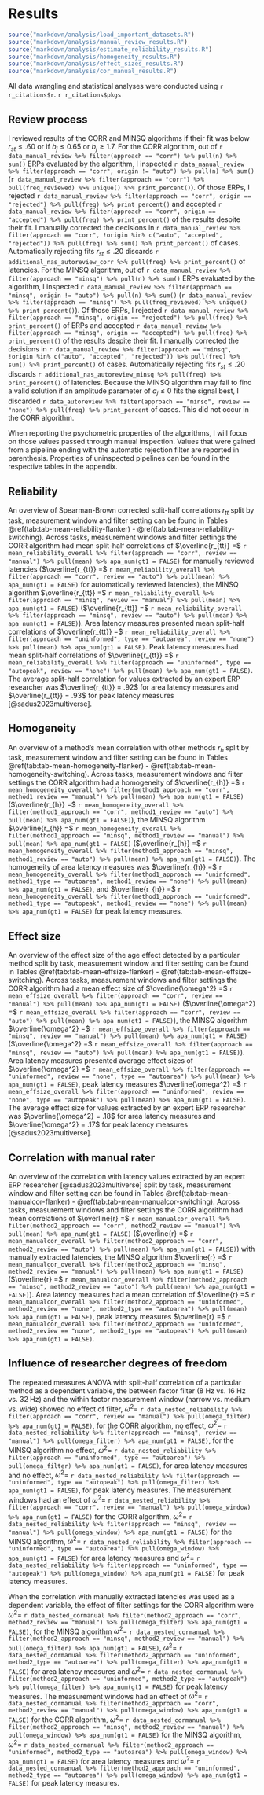 # Results
```r
source("markdown/analysis/load_important_datasets.R")
source("markdown/analysis/manual_review_results.R")
source("markdown/analysis/estimate_reliability_results.R")
source("markdown/analysis/homogeneity_results.R")
source("markdown/analysis/effect_sizes_results.R")
source("markdown/analysis/cor_manual_results.R")
```

All data wrangling and statistical analyses were conducted using `r r_citations$r`. `r r_citations$pkgs`

## Review process
I reviewed results of the CORR and MINSQ algorithms if their fit was below $r_{st} \le .60$ or if $b_j \le 0.65$ or $b_j \ge 1.7$. For the CORR algorithm, out of `r data_manual_review %>% filter(approach == "corr") %>% pull(n) %>% sum()` ERPs evaluated by the algorithm, I inspected `r data_manual_review %>% filter(approach == "corr", origin != "auto") %>% pull(n) %>% sum()` (`r data_manual_review %>% filter(approach == "corr") %>% pull(freq_reviewed) %>% unique() %>% print_percent()`). Of those ERPs, I rejected `r data_manual_review %>% filter(approach == "corr", origin == "rejected") %>% pull(freq) %>% print_percent()` and accepted `r data_manual_review %>% filter(approach == "corr", origin == "accepted") %>% pull(freq) %>% print_percent()` of the results despite their fit. I manually corrected the decisions in `r data_manual_review %>% filter(approach == "corr", !origin %in% c("auto", "accepted", "rejected")) %>% pull(freq) %>% sum() %>% print_percent()` of cases. Automatically rejecting fits $r_{st} \le .20$ discards `r additional_nas_autoreview_corr %>% pull(freq) %>% print_percent()` of latencies. For the MINSQ algorithm, out of `r data_manual_review %>% filter(approach == "minsq") %>% pull(n) %>% sum()` ERPs evaluated by the algorithm, I inspected `r data_manual_review %>% filter(approach == "minsq", origin != "auto") %>% pull(n) %>% sum()` (`r data_manual_review %>% filter(approach == "minsq") %>% pull(freq_reviewed) %>% unique() %>% print_percent()`). Of those ERPs, I rejected `r data_manual_review %>% filter(approach == "minsq", origin == "rejected") %>% pull(freq) %>% print_percent()` of ERPs and accepted `r data_manual_review %>% filter(approach == "minsq", origin == "accepted") %>% pull(freq) %>% print_percent()` of the results despite their fit. I manually corrected the decisions in `r data_manual_review %>% filter(approach == "minsq", !origin %in% c("auto", "accepted", "rejected")) %>% pull(freq) %>% sum() %>% print_percent()` of cases. Automatically rejecting fits $r_{st} \le .20$ discards `r additional_nas_autoreview_minsq %>% pull(freq) %>% print_percent()` of latencies. Because the MINSQ algorithm may fail to find a valid solution if an amplitude parameter of $a_j \le 0$ fits the signal best, I discarded `r data_autoreview %>% filter(approach == "minsq", review == "none") %>% pull(freq) %>% print_percent` of cases. This did not occur in the CORR algorithm.

When reporting the psychometric properties of the algorithms, I will focus on those values passed through manual inspection. Values that were gained from a pipeline ending with the automatic rejection filter are reported in parenthesis. Properties of uninspected pipelines can be found in the respective tables in the appendix.

## Reliability
An overview of Spearman-Brown corrected split-half correlations $r_{tt}$ split by task, measurement window and filter setting can be found in Tables \@ref(tab:tab-mean-reliability-flanker) - \@ref(tab:tab-mean-reliability-switching). Across tasks, measurement windows and filter settings the CORR algorithm had mean split-half correlations of $\overline{r_{tt}} =$ `r mean_reliability_overall %>% filter(approach == "corr", review == "manual") %>% pull(mean) %>% apa_num(gt1 = FALSE)` for manually reviewed latencies ($\overline{r_{tt}} =$ `r mean_reliability_overall %>% filter(approach == "corr", review == "auto") %>% pull(mean) %>% apa_num(gt1 = FALSE)` for automatically reviewed latencies), the MINSQ algorithm $\overline{r_{tt}} =$ `r mean_reliability_overall %>% filter(approach == "minsq", review == "manual") %>% pull(mean) %>% apa_num(gt1 = FALSE)` ($\overline{r_{tt}} =$ `r mean_reliability_overall %>% filter(approach == "minsq", review == "auto") %>% pull(mean) %>% apa_num(gt1 = FALSE)`). Area latency measures presented mean split-half correlations of $\overline{r_{tt}} =$ `r mean_reliability_overall %>% filter(approach == "uninformed", type == "autoarea", review == "none") %>% pull(mean) %>% apa_num(gt1 = FALSE)`. Peak latency measures had mean split-half correlations of $\overline{r_{tt}} =$ `r mean_reliability_overall %>% filter(approach == "uninformed", type == "autopeak", review == "none") %>% pull(mean) %>% apa_num(gt1 = FALSE)`. The average split-half correlation for values extracted by an expert ERP researcher was $\overline{r_{tt}} = .92$ for area latency measures and $\overline{r_{tt}} = .93$ for peak latency measures [@sadus2023multiverse].
<!-- Here, I looked at the table 3 in Sadus et al. 2023, averaging values for 8Hz, 16Hz and 32Hz condition -->

## Homogeneity
An overview of a method's mean correlation with other methods $r_h$ split by task, measurement window and filter setting can be found in Tables \@ref(tab:tab-mean-homogeneity-flanker) - \@ref(tab:tab-mean-homogeneity-switching). Across tasks, measurement windows and filter settings the CORR algorithm had a homogeneity of $\overline{r_{h}} =$ `r mean_homogeneity_overall %>% filter(method1_approach == "corr", method1_review == "manual") %>% pull(mean) %>% apa_num(gt1 = FALSE)` ($\overline{r_{h}} =$ `r mean_homogeneity_overall %>% filter(method1_approach == "corr", method1_review == "auto") %>% pull(mean) %>% apa_num(gt1 = FALSE)`), the MINSQ algorithm $\overline{r_{h}} =$ `r mean_homogeneity_overall %>% filter(method1_approach == "minsq", method1_review == "manual") %>% pull(mean) %>% apa_num(gt1 = FALSE)` ($\overline{r_{h}} =$ `r mean_homogeneity_overall %>% filter(method1_approach == "minsq", method1_review == "auto") %>% pull(mean) %>% apa_num(gt1 = FALSE)`). The homogeneity of area latency measures was $\overline{r_{h}} =$ `r mean_homogeneity_overall %>% filter(method1_approach == "uninformed", method1_type == "autoarea", method1_review == "none") %>% pull(mean) %>% apa_num(gt1 = FALSE)`, and $\overline{r_{h}} =$ `r mean_homogeneity_overall %>% filter(method1_approach == "uninformed", method1_type == "autopeak", method1_review == "none") %>% pull(mean) %>% apa_num(gt1 = FALSE)` for peak latency measures.

## Effect size
An overview of the effect size of the age effect detected by a particular method split by task, measurement window and filter setting can be found in Tables \@ref(tab:tab-mean-effsize-flanker) - \@ref(tab:tab-mean-effsize-switching). Across tasks, measurement windows and filter settings the CORR algorithm had a mean effect size of $\overline{\omega^2} =$ `r mean_effsize_overall %>% filter(approach == "corr", review == "manual") %>% pull(mean) %>% apa_num(gt1 = FALSE)` ($\overline{\omega^2} =$ `r mean_effsize_overall %>% filter(approach == "corr", review == "auto") %>% pull(mean) %>% apa_num(gt1 = FALSE)`), the MINSQ algorithm $\overline{\omega^2} =$ `r mean_effsize_overall %>% filter(approach == "minsq", review == "manual") %>% pull(mean) %>% apa_num(gt1 = FALSE)` ($\overline{\omega^2} =$ `r mean_effsize_overall %>% filter(approach == "minsq", review == "auto") %>% pull(mean) %>% apa_num(gt1 = FALSE)`). Area latency measures presented average effect sizes of $\overline{\omega^2} =$ `r mean_effsize_overall %>% filter(approach == "uninformed", review == "none", type == "autoarea") %>% pull(mean) %>% apa_num(gt1 = FALSE)`, peak latency measures $\overline{\omega^2} =$ `r mean_effsize_overall %>% filter(approach == "uninformed", review == "none", type == "autopeak") %>% pull(mean) %>% apa_num(gt1 = FALSE)`. The average effect size for values extracted by an expert ERP researcher was $\overline{\omega^2} = .18$ for area latency measures and $\overline{\omega^2} = .17$ for peak latency measures [@sadus2023multiverse].
<!-- Here, I looked at the table 3 in Sadus et al. 2023, averaging values for 8Hz, 16Hz and 32Hz condition -->

## Correlation with manual rater
An overview of the correlation with latency values extracted by an expert ERP researcher [@sadus2023multiverse] split by task, measurement window and filter setting can be found in Tables \@ref(tab:tab-mean-manualcor-flanker) - \@ref(tab:tab-mean-manualcor-switching). Across tasks, measurement windows and filter settings the CORR algorithm had mean correlations of $\overline{r} =$ `r mean_manualcor_overall %>% filter(method2_approach == "corr", method2_review == "manual") %>% pull(mean) %>% apa_num(gt1 = FALSE)` ($\overline{r} =$ `r mean_manualcor_overall %>% filter(method2_approach == "corr", method2_review == "auto") %>% pull(mean) %>% apa_num(gt1 = FALSE)`) with manually extracted latencies, the MINSQ algorithm $\overline{r} =$ `r mean_manualcor_overall %>% filter(method2_approach == "minsq", method2_review == "manual") %>% pull(mean) %>% apa_num(gt1 = FALSE)` ($\overline{r} =$ `r mean_manualcor_overall %>% filter(method2_approach == "minsq", method2_review == "auto") %>% pull(mean) %>% apa_num(gt1 = FALSE)`). Area latency measures had a mean correlation of $\overline{r} =$ `r mean_manualcor_overall %>% filter(method2_approach == "uninformed", method2_review == "none", method2_type == "autoarea") %>% pull(mean) %>% apa_num(gt1 = FALSE)`, peak latency measures $\overline{r} =$ `r mean_manualcor_overall %>% filter(method2_approach == "uninformed", method2_review == "none", method2_type == "autopeak") %>% pull(mean) %>% apa_num(gt1 = FALSE)`.

## Influence of researcher degrees of freedom
The repeated measures ANOVA with split-half correlation of a particular method as a dependent variable, the between factor filter (8 Hz vs. 16 Hz vs. 32 Hz) and the within factor measurement window (narrow vs. medium vs. wide) showed no effect of filter, $\omega^2 =$ `r data_nested_reliability %>% filter(approach == "corr", review == "manual") %>% pull(omega_filter) %>% apa_num(gt1 = FALSE)`, for the CORR algorithm, no effect, $\omega^2 =$ `r data_nested_reliability %>% filter(approach == "minsq", review == "manual") %>% pull(omega_filter) %>% apa_num(gt1 = FALSE)`, for the MINSQ algorithm no effect, $\omega^2 =$ `r data_nested_reliability %>% filter(approach == "uninformed", type == "autoarea") %>% pull(omega_filter) %>% apa_num(gt1 = FALSE)`, for area latency measures and no effect, $\omega^2 =$ `r data_nested_reliability %>% filter(approach == "uninformed", type == "autopeak") %>% pull(omega_filter) %>% apa_num(gt1 = FALSE)`, for peak latency measures. The measurement windows had an effect of $\omega^2 =$ `r data_nested_reliability %>% filter(approach == "corr", review == "manual") %>% pull(omega_window) %>% apa_num(gt1 = FALSE)` for the CORR algorithm, $\omega^2 =$ `r data_nested_reliability %>% filter(approach == "minsq", review == "manual") %>% pull(omega_window) %>% apa_num(gt1 = FALSE)` for the MINSQ algorithm, $\omega^2 =$ `r data_nested_reliability %>% filter(approach == "uninformed", type == "autoarea") %>% pull(omega_window) %>% apa_num(gt1 = FALSE)` for area latency measures and $\omega^2 =$ `r data_nested_reliability %>% filter(approach == "uninformed", type == "autopeak") %>% pull(omega_window) %>% apa_num(gt1 = FALSE)` for peak latency measures.

When the correlation with manually extracted latencies was used as a dependent variable, the effect of filter settings for the CORR algorithm were $\omega^2 =$ `r data_nested_cormanual %>% filter(method2_approach == "corr", method2_review == "manual") %>% pull(omega_filter) %>% apa_num(gt1 = FALSE)`, for the MINSQ algorithm $\omega^2 =$ `r data_nested_cormanual %>% filter(method2_approach == "minsq", method2_review == "manual") %>% pull(omega_filter) %>% apa_num(gt1 = FALSE)`, $\omega^2 =$ `r data_nested_cormanual %>% filter(method2_approach == "uninformed", method2_type == "autoarea") %>% pull(omega_filter) %>% apa_num(gt1 = FALSE)` for area latency measures and $\omega^2 =$ `r data_nested_cormanual %>% filter(method2_approach == "uninformed", method2_type == "autopeak") %>% pull(omega_filter) %>% apa_num(gt1 = FALSE)` for peak latency measures. The measurement windows had an effect of $\omega^2 =$ `r data_nested_cormanual %>% filter(method2_approach == "corr", method2_review == "manual") %>% pull(omega_window) %>% apa_num(gt1 = FALSE)` for the CORR algorithm, $\omega^2 =$ `r data_nested_cormanual %>% filter(method2_approach == "minsq", method2_review == "manual") %>% pull(omega_window) %>% apa_num(gt1 = FALSE)` for the MINSQ algorithm, $\omega^2 =$ `r data_nested_cormanual %>% filter(method2_approach == "uninformed", method2_type == "autoarea") %>% pull(omega_window) %>% apa_num(gt1 = FALSE)` for area latency measures and $\omega^2 =$ `r data_nested_cormanual %>% filter(method2_approach == "uninformed", method2_type == "autoarea") %>% pull(omega_window) %>% apa_num(gt1 = FALSE)` for peak latency measures.

